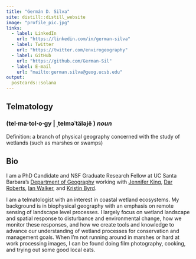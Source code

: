 ```yaml
---
title: "Germán D. Silva"
site: distill::distill_website
image: "profile_pic.jpg"
links:
  - label: LinkedIn
    url: "https://linkedin.com/in/german-silva"
  - label: Twitter
    url: "https://twitter.com/envirogeography"
  - label: GitHub
    url: "https://github.com/German-Sil"
  - label: E-mail
    url: "mailto:german.silva@geog.ucsb.edu"
output:
  postcards::solana
---
```


## Telmatology

### (tel·ma·tol·o·gy | ˌtelməˈtäləjē ) *noun*

Definition: a branch of physical geography concerned with the study of wetlands (such as marshes or swamps)

## Bio

I am a PhD Candidate and NSF Graduate Research Fellow at UC Santa Barbara's [Department of Geography](https://www.geog.ucsb.edu/) working with [Jennifer King](https://www.geog.ucsb.edu/people/faculty/jennifer-king), [Dar Roberts](https://www.geog.ucsb.edu/people/faculty/dar-roberts), [Ian Walker](https://www.geog.ucsb.edu/people/faculty/ian-walker), and [Kristin Byrd](https://www.usgs.gov/staff-profiles/kristin-byrd).

I am a telmatologist with an interest in coastal wetland ecosystems. My background is in biophysical geography with an emphasis on remote sensing of landscape level processes. I largely focus on wetland landscape and spatial response to disturbance and environmental change, how we monitor these responses, and how we create tools and knowledge to advance our understanding of wetland processes for conservation and management goals. When I'm not running around in marshes or hard at work processing images, I can be found doing film photography, cooking, and trying out some good local eats.
